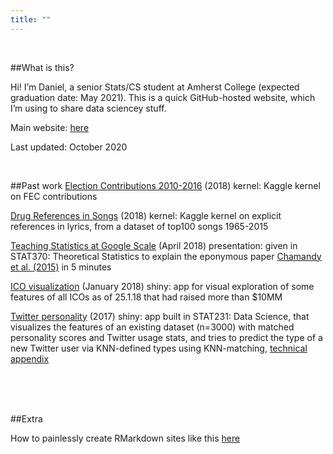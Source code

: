 ```yaml
---
title: ""
---
```


<br>

##What is this? 

Hi! I'm Daniel, a senior Stats/CS student at Amherst College (expected graduation date: May 2021). This is a quick GitHub-hosted website, which I'm using to share data sciencey stuff.

Main website: [here](https://www.danielnjoo.com)

Last updated: October 2020

<br>

##Past work
[Election Contributions 2010-2016](https://www.kaggle.com/danielnjoo/exploration/forks?scriptVersionId=8092550)  (2018) <span class="tag kernel">kernel</span>: Kaggle kernel on FEC contributions

[Drug References in Songs](https://www.kaggle.com/danielnjoo/drug-mentions-in-popular-music?scriptVersionId=8059320) (2018) <span class="tag kernel">kernel</span>: Kaggle kernel on explicit references in lyrics, from a  dataset of top100 songs 1965-2015  

[Teaching Statistics at Google Scale](/data_investigations/other/TAS) (April 2018) <span class="tag presentation">presentation</span>: given in STAT370: Theoretical Statistics to explain the eponymous paper [Chamandy et al. (2015)](https://arxiv.org/abs/1508.01278) in 5 minutes

[ICO visualization](https://danielnjoo.shinyapps.io/ico-viz/) (January 2018) <span class="tag shiny">shiny</span>: app for visual exploration of some features of all ICOs as of 25.1.18 that had raised more than $10MM

[Twitter personality](https://danielnjoo.shinyapps.io/shiny/) (2017) <span class="tag shiny">shiny</span>: app built in STAT231: Data Science, that visualizes the features of an existing dataset (n=3000) with matched personality scores and Twitter usage stats, and tries to predict the type of a new Twitter user via KNN-defined types using KNN-matching, [technical appendix](/data_investigations/other/technical_appendix)


<br>
<br>
<br>

##Extra

How to painlessly create RMarkdown sites like this [here](http://nickstrayer.me/RMarkdown_Sites_tutorial/)